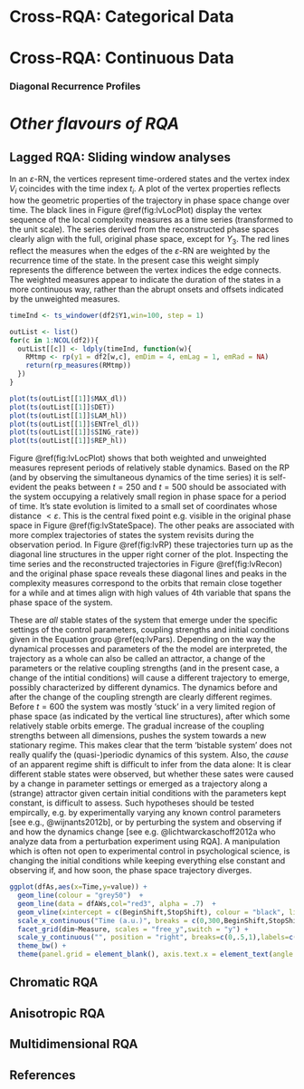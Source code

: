 # **Cross-RQA: Categorical Data** 



# **Cross-RQA: Continuous Data** 



### Diagonal Recurrence Profiles


# *Other flavours of RQA*


## **Lagged RQA: Sliding window analyses**

In an $\varepsilon$-RN, the vertices represent time-ordered states and the vertex index $V_i$ coincides with the time index $t_i$. A plot of the vertex properties reflects how the geometric properties of the trajectory in phase space change over time. The black lines in Figure\ \@ref(fig:lvLocPlot) display the vertex sequence of the local complexity measures as a time series (transformed to the unit scale). The series derived from the reconstructed phase spaces clearly align with the full, original phase space, except for $Y_3$. The red lines reflect the measures when the edges of the $\varepsilon$-RN are weighted by the recurrence time of the state. In the present case this weight simply represents the difference between the vertex indices the edge connects. The weighted measures appear to indicate the duration of the states in a more continuous way, rather than the abrupt onsets and offsets indicated by the unweighted measures.

```r
timeInd <- ts_windower(df2$Y1,win=100, step = 1)

outList <- list()
for(c in 1:NCOL(df2)){
  outList[[c]] <- ldply(timeInd, function(w){
    RMtmp <- rp(y1 = df2[w,c], emDim = 4, emLag = 1, emRad = NA)
    return(rp_measures(RMtmp))
  })
}

plot(ts(outList[[1]]$MAX_dl))
plot(ts(outList[[1]]$DET))
plot(ts(outList[[1]]$LAM_hl))
plot(ts(outList[[1]]$ENTrel_dl))
plot(ts(outList[[1]]$SING_rate))
plot(ts(outList[[1]]$REP_hl))

```

Figure\ \@ref(fig:lvLocPlot) shows that both weighted and unweighted measures represent periods of relatively stable dynamics. Based on the RP (and by observing the simultaneous dynamics of the time series) it is self-evident the peaks between $t=250$ and $t=500$ should be associated with the system occupying a relatively small region in phase space for a period of time. It's state evolution is limited to a small set of coordinates whose distance $< \varepsilon$. This is the central fixed point e.g. visible in the original phase space in Figure\ \@ref(fig:lvStateSpace). The other peaks are associated with more complex trajectories of states the system revisits during the observation period. In Figure\ \@ref(fig:lvRP) these trajectories turn up as the diagonal line structures in the upper right corner of the plot. Inspecting the time series and the reconstructed trajectories in Figure\ \@ref(fig:lvRecon) and the original phase space reveals these diagonal lines and peaks in the complexity measures correspond to the orbits that remain close together for a while and at times align with high values of 4th variable that spans the phase space of the system.
          
These are *all* stable states of the system that emerge under the specific settings of the control parameters, coupling strengths and initial conditions given in the Equation group\ \@ref(eq:lvPars). Depending on the way the dynamical processes and parameters of the the model are interpreted, the trajectory as a whole can also be called an attractor, a change of the parameters or the relative coupling strengths (and in the present case, a change of the intitial conditions) will cause a different trajectory to emerge, possibly characterized by different dynamics. The dynamics before and after the change of the coupling strength are clearly different regimes. Before $t=600$ the system was mostly 'stuck' in a very limited region of phase space (as indicated by the vertical line structures), after which some relatively stable orbits emerge. The gradual increase of the coupling strengths between all dimensions, pushes the system towards a new stationary regime. This makes clear that the term 'bistable system' does not really qualify the (quasi-)periodic dynamics of this system. Also, the *cause* of an apparent regime shift is difficult to infer from the data alone: It is clear different stable states were observed, but whether these sates were caused by a change in parameter settings or emerged as a trajectory along a (strange) attractor given certain initial conditions with the parameters kept constant, is difficult to assess. Such hypotheses should be tested empircally, e.g. by experimentally varying any known control parameters [see e.g., @wijnants2012b], or by perturbing the system and observing if and how the dynamics change [see e.g. @lichtwarckaschoff2012a who analyze data from a perturbation experiment using RQA]. A manipulation which is often not open to experimental control in psychological science, is changing the initial conditions while keeping everything else constant and observing if, and how soon, the phase space trajectory diverges.

```r
ggplot(dfAs,aes(x=Time,y=value)) +
  geom_line(colour = "grey50")  +
  geom_line(data = dfAWs,col="red3", alpha = .7)  +
  geom_vline(xintercept = c(BeginShift,StopShift), colour = "black", linetype=3) +
  scale_x_continuous("Time (a.u.)", breaks = c(0,300,BeginShift,StopShift), labels = c("0","300","Start","Stop")) +
  facet_grid(dim~Measure, scales = "free_y",switch = "y") +
  scale_y_continuous("", position = "right", breaks=c(0,.5,1),labels=c("0",".5","1")) +
  theme_bw() + 
  theme(panel.grid = element_blank(), axis.text.x = element_text(angle = 90, hjust = 1, vjust = 0.5))
```



## **Chromatic RQA**


## **Anisotropic RQA**


## **Multidimensional RQA**


## **References**

